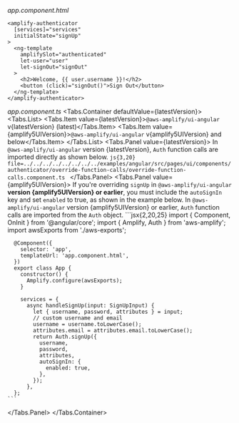 

_app.component.html_

```html{1}
<amplify-authenticator
  [services]="services"
  initialState="signUp"
>
  <ng-template
    amplifySlot="authenticated"
    let-user="user"
    let-signOut="signOut"
  >
    <h2>Welcome, {{ user.username }}!</h2>
    <button (click)="signOut()">Sign Out</button>
  </ng-template>
</amplify-authenticator>

```

_app.component.ts_
<Tabs.Container defaultValue={latestVersion}>
  <Tabs.List>
    <Tabs.Item value={latestVersion}>`@aws-amplify/ui-angular` v{latestVersion} (latest)</Tabs.Item>
    <Tabs.Item value={amplify5UIVersion}>`@aws-amplify/ui-angular` v{amplify5UIVersion} and below</Tabs.Item>
  </Tabs.List>
  <Tabs.Panel value={latestVersion}>
    In `@aws-amplify/ui-angular` version {latestVersion}, `Auth` function calls are imported directly as shown below. 
    ```js{3,20} file=../../../../../../../../examples/angular/src/pages/ui/components/authenticator/override-function-calls/override-function-calls.component.ts
    ```
  </Tabs.Panel>
  <Tabs.Panel value={amplify5UIVersion}>
    <Alert role="none" variation="warning" heading="Sign Up Auto Sign In">
    If you're overriding `signUp` in `@aws-amplify/ui-angular` **version {amplify5UIVersion} or earlier**, you must include the `autoSignIn` key and set `enabled` to true, as shown in the example below.
    </Alert>
    In `@aws-amplify/ui-angular` version {amplify5UIVersion} or earlier, `Auth` function calls are imported from the `Auth` object.
    ```jsx{2,20,25}
      import { Component, OnInit } from '@angular/core';
      import { Amplify, Auth } from 'aws-amplify';
      import awsExports from './aws-exports';

      @Component({
        selector: 'app',
        templateUrl: 'app.component.html',
      })
      export class App {
        constructor() {
          Amplify.configure(awsExports);
        }

        services = {
          async handleSignUp(input: SignUpInput) {
            let { username, password, attributes } = input;
            // custom username and email
            username = username.toLowerCase();
            attributes.email = attributes.email.toLowerCase();
            return Auth.signUp({
              username,
              password,
              attributes,
              autoSignIn: {
                enabled: true,
              },
            });
          },
      };
    ```
  </Tabs.Panel>
</Tabs.Container>
